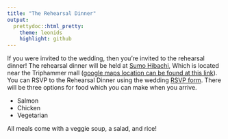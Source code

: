 ```yaml
---
title: "The Rehearsal Dinner"
output:
  prettydoc::html_pretty:
    theme: leonids
    highlight: github
---
```


If you were invited to the wedding, then you're invited to the rehearsal dinner! The rehearsal dinner will be held at [Sumo Hibachi](https://ithacasumo.com/), Which is located near the Triphammer mall ([google maps location can be found at this link](https://www.google.com/maps/place/Sumo/@42.4744986,-76.5050346,13.5z/data=!3m1!5s0x89d0825dcfec68a1:0x3333a57058124740!4m5!3m4!1s0x89d0825dd760d5a7:0x9ec2d8834e59cbe8!8m2!3d42.4832719!4d-76.4816038)). You can RSVP to the Rehearsal Dinner using the wedding [RSVP form](https://docs.google.com/forms/d/e/1FAIpQLSfVKBIurh6tgx1NoQBEIHvTNE2z0WUEf48MGI-Gfik3m6Y6QQ/viewform?usp=pp_url). There will be three options for food which you can make when you arrive.

* Salmon
* Chicken
* Vegetarian

All meals come with a veggie soup, a salad, and rice!